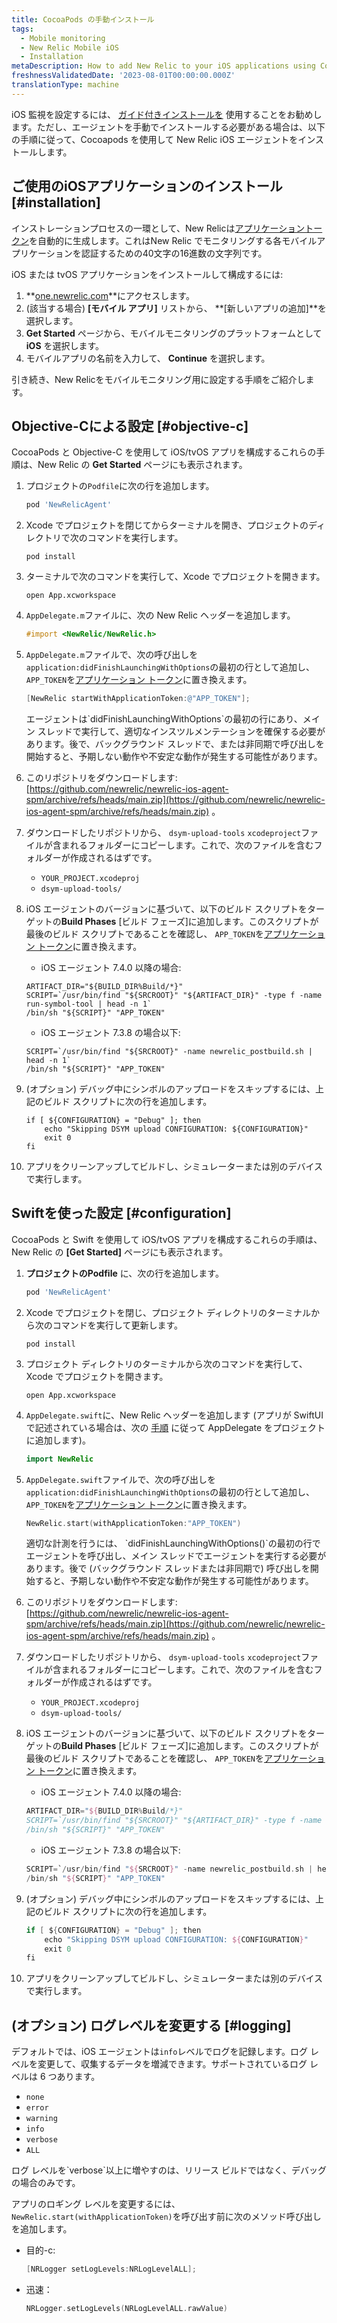```yaml
---
title: CocoaPods の手動インストール
tags:
  - Mobile monitoring
  - New Relic Mobile iOS
  - Installation
metaDescription: How to add New Relic to your iOS applications using Cocoapods.
freshnessValidatedDate: '2023-08-01T00:00:00.000Z'
translationType: machine
---
```


iOS 監視を設定するには、 [ガイド付きインストールを](https://onenr.io/0qwLv87gkj5) 使用することをお勧めします。ただし、エージェントを手動でインストールする必要がある場合は、以下の手順に従って、Cocoapods を使用して New Relic iOS エージェントをインストールします。

## ご使用のiOSアプリケーションのインストール [#installation]

インストレーションプロセスの一環として、New Relicは[アプリケーショントークン](/docs/mobile-apps/viewing-your-application-token)を自動的に生成します。これはNew Relic でモニタリングする各モバイルアプリケーションを認証するための40文字の16進数の文字列です。

iOS または tvOS アプリケーションをインストールして構成するには:

1. **[one.newrelic.com](https://one.newrelic.com/all-capabilities)**にアクセスします。
2. (該当する場合) **\[モバイル アプリ]** リストから、 **\[新しいアプリの追加]**を選択します。
3. **Get Started** ページから、モバイルモニタリングのプラットフォームとして **iOS** を選択します。
4. モバイルアプリの名前を入力して、 **Continue** を選択します。

引き続き、New Relicをモバイルモニタリング用に設定する手順をご紹介します。

## Objective-Cによる設定 [#objective-c]

CocoaPods と Objective-C を使用して iOS/tvOS アプリを構成するこれらの手順は、New Relic の **Get Started** ページにも表示されます。

1. プロジェクトの`Podfile`に次の行を追加します。

   ```ruby
   pod 'NewRelicAgent'
   ```

2. Xcode でプロジェクトを閉じてからターミナルを開き、プロジェクトのディレクトリで次のコマンドを実行します。

   ```shell
   pod install
   ```

3. ターミナルで次のコマンドを実行して、Xcode でプロジェクトを開きます。

   ```shell
   open App.xcworkspace
   ```

4. `AppDelegate.m`ファイルに、次の New Relic ヘッダーを追加します。

   ```objectivec
   #import <NewRelic/NewRelic.h>
   ```

5. `AppDelegate.m`ファイルで、次の呼び出しを`application:didFinishLaunchingWithOptions`の最初の行として追加し、 `APP_TOKEN`を[アプリケーション トークン](/docs/mobile-apps/viewing-your-application-token)に置き換えます。

   ```objectivec
   [NewRelic startWithApplicationToken:@"APP_TOKEN"];
   ```

   <Callout variant="important">
     エージェントは`didFinishLaunchingWithOptions`の最初の行にあり、メイン スレッドで実行して、適切なインスツルメンテーションを確保する必要があります。後で、バックグラウンド スレッドで、または非同期で呼び出しを開始すると、予期しない動作や不安定な動作が発生する可能性があります。
   </Callout>

6. このリポジトリをダウンロードします: [https://github.com/newrelic/newrelic-ios-agent-spm/archive/refs/heads/main.zip](https://github.com/newrelic/newrelic-ios-agent-spm/archive/refs/heads/main.zip) 。

7. ダウンロードしたリポジトリから、 `dsym-upload-tools` `xcodeproject`ファイルが含まれるフォルダーにコピーします。これで、次のファイルを含むフォルダーが作成されるはずです。

   * `YOUR_PROJECT.xcodeproj`
   * `dsym-upload-tools/`

8. iOS エージェントのバージョンに基づいて、以下のビルド スクリプトをターゲットの**Build Phases** \[ビルド フェーズ]に追加します。このスクリプトが最後のビルド スクリプトであることを確認し、 `APP_TOKEN`を[アプリケーション トークン](/docs/mobile-apps/viewing-your-application-token)に置き換えます。

   * iOS エージェント 7.4.0 以降の場合:

   ```shell
   ARTIFACT_DIR="${BUILD_DIR%Build/*}"
   SCRIPT=`/usr/bin/find "${SRCROOT}" "${ARTIFACT_DIR}" -type f -name run-symbol-tool | head -n 1`
   /bin/sh "${SCRIPT}" "APP_TOKEN"
   ```

   * iOS エージェント 7.3.8 の場合以下:

   ```shell
   SCRIPT=`/usr/bin/find "${SRCROOT}" -name newrelic_postbuild.sh | head -n 1`
   /bin/sh "${SCRIPT}" "APP_TOKEN"
   ```

9. (オプション) デバッグ中にシンボルのアップロードをスキップするには、上記のビルド スクリプトに次の行を追加します。

   ```shell
   if [ ${CONFIGURATION} = "Debug" ]; then
       echo "Skipping DSYM upload CONFIGURATION: ${CONFIGURATION}"
       exit 0
   fi
   ```

10. アプリをクリーンアップしてビルドし、シミュレーターまたは別のデバイスで実行します。

## Swiftを使った設定 [#configuration]

CocoaPods と Swift を使用して iOS/tvOS アプリを構成するこれらの手順は、New Relic の **\[Get Started]** ページにも表示されます。

1. **プロジェクトのPodfile** に、次の行を追加します。

   ```ruby
   pod 'NewRelicAgent'
   ```

2. Xcode でプロジェクトを閉じ、プロジェクト ディレクトリのターミナルから次のコマンドを実行して更新します。

   ```shell
   pod install
   ```

3. プロジェクト ディレクトリのターミナルから次のコマンドを実行して、Xcode でプロジェクトを開きます。

   ```shell
   open App.xcworkspace
   ```

4. `AppDelegate.swift`に、New Relic ヘッダーを追加します (アプリが SwiftUI で記述されている場合は、次の [手順](/docs/mobile-monitoring/new-relic-mobile-ios/troubleshoot/swiftui-appdelegate) に従って AppDelegate をプロジェクトに追加します)。

   ```swift
   import NewRelic
   ```

5. `AppDelegate.swift`ファイルで、次の呼び出しを`application:didFinishLaunchingWithOptions`の最初の行として追加し、 `APP_TOKEN`を[アプリケーション トークン](/docs/mobile-apps/viewing-your-application-token)に置き換えます。

   ```swift
   NewRelic.start(withApplicationToken:"APP_TOKEN")
   ```

   <Callout variant="important">
     適切な計測を行うには、 `didFinishLaunchingWithOptions()`の最初の行でエージェントを呼び出し、メイン スレッドでエージェントを実行する必要があります。後で (バックグラウンド スレッドまたは非同期で) 呼び出しを開始すると、予期しない動作や不安定な動作が発生する可能性があります。
   </Callout>

6. このリポジトリをダウンロードします: [https://github.com/newrelic/newrelic-ios-agent-spm/archive/refs/heads/main.zip](https://github.com/newrelic/newrelic-ios-agent-spm/archive/refs/heads/main.zip) 。

7. ダウンロードしたリポジトリから、 `dsym-upload-tools` `xcodeproject`ファイルが含まれるフォルダーにコピーします。これで、次のファイルを含むフォルダーが作成されるはずです。

   * `YOUR_PROJECT.xcodeproj`
   * `dsym-upload-tools/`

8. iOS エージェントのバージョンに基づいて、以下のビルド スクリプトをターゲットの**Build Phases** \[ビルド フェーズ]に追加します。このスクリプトが最後のビルド スクリプトであることを確認し、 `APP_TOKEN`を[アプリケーション トークン](/docs/mobile-apps/viewing-your-application-token)に置き換えます。

   * iOS エージェント 7.4.0 以降の場合:

   ```swift
   ARTIFACT_DIR="${BUILD_DIR%Build/*}"
   SCRIPT=`/usr/bin/find "${SRCROOT}" "${ARTIFACT_DIR}" -type f -name run-symbol-tool | head -n 1`
   /bin/sh "${SCRIPT}" "APP_TOKEN"
   ```

   * iOS エージェント 7.3.8 の場合以下:

   ```swift
   SCRIPT=`/usr/bin/find "${SRCROOT}" -name newrelic_postbuild.sh | head -n 1`
   /bin/sh "${SCRIPT}" "APP_TOKEN"
   ```

9. (オプション) デバッグ中にシンボルのアップロードをスキップするには、上記のビルド スクリプトに次の行を追加します。

   ```swift
   if [ ${CONFIGURATION} = "Debug" ]; then
       echo "Skipping DSYM upload CONFIGURATION: ${CONFIGURATION}"
       exit 0
   fi
   ```

10. アプリをクリーンアップしてビルドし、シミュレーターまたは別のデバイスで実行します。

<InstallFeedback/>

## (オプション) ログレベルを変更する [#logging]

デフォルトでは、iOS エージェントは`info`レベルでログを記録します。ログ レベルを変更して、収集するデータを増減できます。サポートされているログ レベルは 6 つあります。

* `none`
* `error`
* `warning`
* `info`
* `verbose`
* `ALL`

<Callout variant="important">
  ログ レベルを`verbose`以上に増やすのは、リリース ビルドではなく、デバッグの場合のみです。
</Callout>

アプリのロギング レベルを変更するには、 `NewRelic.start(withApplicationToken)`を呼び出す前に次のメソッド呼び出しを追加します。

* 目的-c:

  ```objectivec
  [NRLogger setLogLevels:NRLogLevelALL];
  ```

* 迅速：

  ```swift
  NRLogger.setLogLevels(NRLogLevelALL.rawValue)
  ```